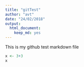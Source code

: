 ```yaml
---
title: "gitTest"
author: "avt"
date: "24/02/2018"
output: 
  html_document: 
    keep_md: yes
---
```


This is my github test markdown file

```r
x <- 3+3
x
```


